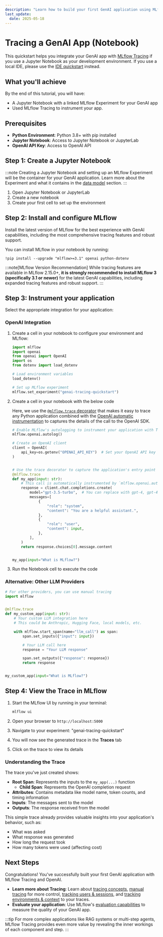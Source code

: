```yaml
---
description: "Learn how to build your first GenAI application using MLflow and OpenAI in your Jupyter Notebook."
last_update:
  date: 2025-05-18
---
```


# Tracing a GenAI App (Notebook)

This quickstart helps you integrate your GenAI app with [MLflow Tracing](/genai/tracing) if you use a Jupyter Notebook as your development environment. If you use a local IDE, please use the [IDE quickstart](/genai/getting-started/tracing/tracing-ide) instead.

## What you'll achieve

By the end of this tutorial, you will have:

- A Jupyter Notebook with a linked MLflow Experiment for your GenAI app
- Used MLflow Tracing to instrument your app.

## Prerequisites

- **Python Environment**: Python 3.8+ with pip installed
- **Jupyter Notebook**: Access to Jupyter Notebook or JupyterLab
- **OpenAI API Key**: Access to OpenAI API

## Step 1: Create a Jupyter Notebook

:::note
Creating a Jupyter Notebook and setting up an MLflow Experiment will be the container for your GenAI application. Learn more about the Experiment and what it contains in the [data model](/genai/data-model) section.
:::

1. Open Jupyter Notebook or JupyterLab
2. Create a new notebook
3. Create your first cell to set up the environment

## Step 2: Install and configure MLflow

Install the latest version of MLflow for the best experience with GenAI capabilities, including the most comprehensive tracing features and robust support.

You can install MLflow in your notebook by running:

```
!pip install --upgrade "mlflow>=3.1" openai python-dotenv
```

:::note[MLflow Version Recommendation]
While tracing features are available in MLflow 2.15.0+, **it is strongly recommended to install MLflow 3 (specifically 3.1 or newer)** for the latest GenAI capabilities, including expanded tracing features and robust support.
:::

## Step 3: Instrument your application

Select the appropriate integration for your application:

### OpenAI Integration

1. Create a cell in your notebook to configure your environment and MLflow:

   ```python
   import mlflow
   import openai
   from openai import OpenAI
   import os
   from dotenv import load_dotenv

   # Load environment variables
   load_dotenv()

   # Set up MLflow experiment
   mlflow.set_experiment("genai-tracing-quickstart")
   ```

2. Create a cell in your notebook with the below code

   Here, we use the [`@mlflow.trace` decorator](/genai/tracing/app-instrumentation/manual-tracing) that makes it easy to trace any Python application combined with the [OpenAI automatic instrumentation](/genai/tracing/integrations/listing/openai) to captures the details of the call to the OpenAI SDK.

   ```python
   # Enable MLflow's autologging to instrument your application with Tracing
   mlflow.openai.autolog()

   # Create an OpenAI client
   client = OpenAI(
       api_key=os.getenv("OPENAI_API_KEY")  # Set your OpenAI API key in environment
   )


   # Use the trace decorator to capture the application's entry point
   @mlflow.trace
   def my_app(input: str):
       # This call is automatically instrumented by `mlflow.openai.autolog()`
       response = client.chat.completions.create(
           model="gpt-3.5-turbo",  # You can replace with gpt-4, gpt-4-turbo, etc.
           messages=[
               {
                   "role": "system",
                   "content": "You are a helpful assistant.",
               },
               {
                   "role": "user",
                   "content": input,
               },
           ],
       )
       return response.choices[0].message.content


   my_app(input="What is MLflow?")
   ```

3. Run the Notebook cell to execute the code

### Alternative: Other LLM Providers

```python
# For other providers, you can use manual tracing
import mlflow


@mlflow.trace
def my_custom_app(input: str):
    # Your custom LLM integration here
    # This could be Anthropic, Hugging Face, local models, etc.

    with mlflow.start_span(name="llm_call") as span:
        span.set_inputs({"input": input})

        # Your LLM call here
        response = "Your LLM response"

        span.set_outputs({"response": response})
        return response


my_custom_app(input="What is MLflow?")
```

## Step 4: View the Trace in MLflow

1. Start the MLflow UI by running in your terminal:

   ```bash
   mlflow ui
   ```

2. Open your browser to `http://localhost:5000`

3. Navigate to your experiment: "genai-tracing-quickstart"

4. You will now see the generated trace in the **Traces** tab
5. Click on the trace to view its details

### Understanding the Trace

The trace you've just created shows:

- **Root Span**: Represents the inputs to the `my_app(...)` function
  - **Child Span**: Represents the OpenAI completion request
- **Attributes**: Contains metadata like model name, token counts, and timing information
- **Inputs**: The messages sent to the model
- **Outputs**: The response received from the model

This simple trace already provides valuable insights into your application's behavior, such as:

- What was asked
- What response was generated
- How long the request took
- How many tokens were used (affecting cost)

## Next Steps

Congratulations! You've successfully built your first GenAI application with MLflow Tracing and OpenAI.

- **Learn more about Tracing**: Learn about [tracing concepts](/genai/tracing), [manual tracing](/genai/tracing/app-instrumentation/manual-tracing) for more control, [tracking users & sessions](/genai/tracing/track-users-sessions), and [tracking environments & context](/genai/tracing/track-environments-context) to your traces.
- **Evaluate your application**: Use MLflow's [evaluation capabilities](/genai/eval-monitor) to measure the quality of your GenAI app.

:::tip
For more complex applications like RAG systems or multi-step agents, MLflow Tracing provides even more value by revealing the inner workings of each component and step.
:::
